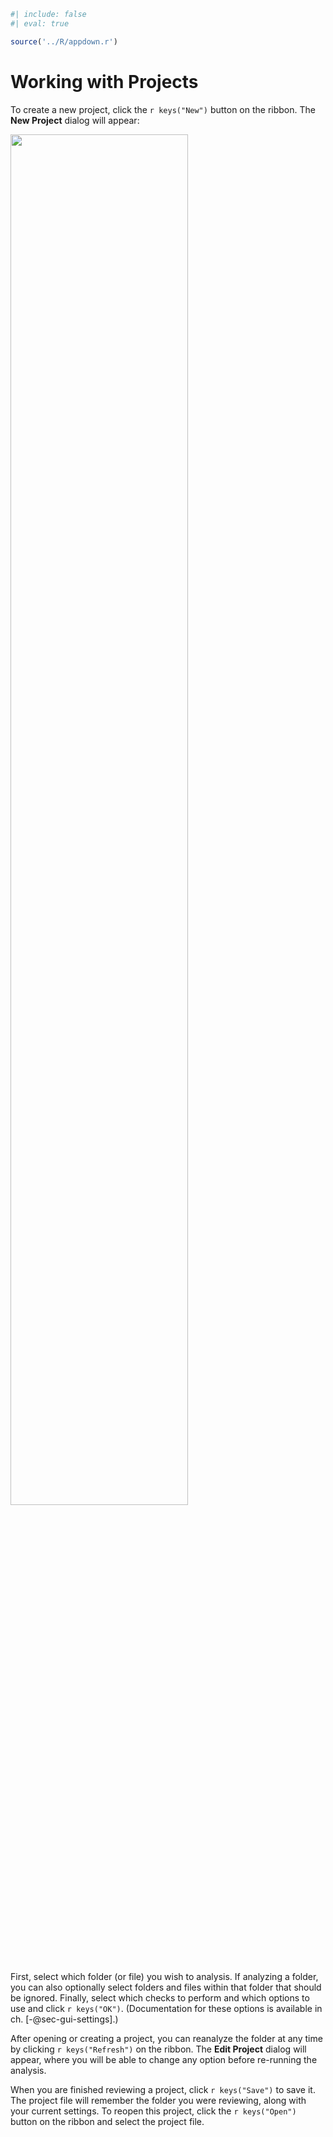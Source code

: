 ```r
#| include: false
#| eval: true

source('../R/appdown.r')
```

# Working with Projects

To create a new project, click the `r keys("New")` button on the ribbon.
The **New Project** dialog will appear:

![](../images/options-dialog-source.png){width=75% fig-align="center"}

First, select which folder (or file) you wish to analysis.
If analyzing a folder, you can also optionally select folders and files within that folder that should be ignored.
Finally, select which checks to perform and which options to use and click `r keys("OK")`.
(Documentation for these options is available in ch. [-@sec-gui-settings].)

After opening or creating a project, you can reanalyze the folder at any time by clicking `r keys("Refresh")` on the ribbon.
The **Edit Project** dialog will appear, where you will be able to change any option before re-running the analysis.

When you are finished reviewing a project, click `r keys("Save")` to save it.
The project file will remember the folder you were reviewing, along with your current settings.
To reopen this project, click the `r keys("Open")` button on the ribbon and select the project file.
